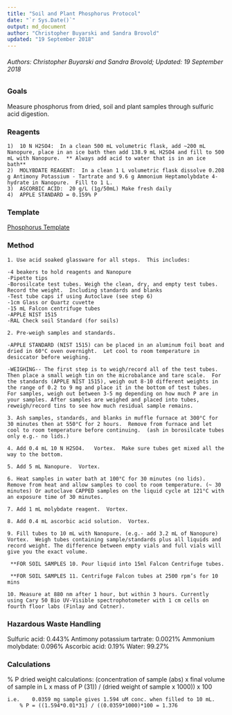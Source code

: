 ```yaml
---
title: "Soil and Plant Phosphorus Protocol"
date: "`r Sys.Date()`"
output: md_document
author: "Christopher Buyarski and Sandra Brovold"
updated: "19 September 2018"
---
```


###### Authors: Christopher Buyarski and Sandra Brovold; Updated: 19 September 2018

### Goals

Measure phosphorus from dried, soil and plant samples through sulfuric acid digestion.

### Reagents
```
1)  10 N H2SO4:  In a clean 500 mL volumetric flask, add ~200 mL Nanopure, place in an ice bath then add 138.9 mL H2SO4 and fill to 500 mL with Nanopure.  ** Always add acid to water that is in an ice bath**
2)  MOLYBDATE REAGENT:  In a clean 1 L volumetric flask dissolve 0.208 g Antimony Potassium - Tartrate and 9.6 g Ammonium Heptamolybdate 4-hydrate in Nanopure.  Fill to 1 L.
3)	ASCORBIC ACID:  20 g/L (1g/50mL) Make fresh daily
4)	APPLE STANDARD = 0.159% P
```
### Template
[Phosphorus Template](https://docs.google.com/spreadsheets/d/1EqABNp5VuNGSgiNJeFVj6CQ1TX8TxiWu/edit?usp=sharing&ouid=117278050553426340443&rtpof=true&sd=true)  

### Method
```
1. Use acid soaked glassware for all steps.  This includes:

-4 beakers to hold reagents and Nanopure
-Pipette tips
-Borosilcate test tubes. Weigh the clean, dry, and empty test tubes. Record the weight.  Including standards and blanks
-Test tube caps if using Autoclave (see step 6)
-1cm Glass or Quartz cuvette
-15 mL Falcon centrifuge tubes
-APPLE NIST 1515
-RAL Check soil Standard (for soils) 

2. Pre-weigh samples and standards.  

-APPLE STANDARD (NIST 1515) can be placed in an aluminum foil boat and dried in 60°C oven overnight.  Let cool to room temperature in desiccator before weighing.

-WEIGHING-- The first step is to weigh/record all of the test tubes.  Then place a small weigh tin on the microbalance and tare scale.  For the standards (APPLE NIST 1515), weigh out 8-10 different weights in the range of 0.2 to 9 mg and place it in the bottom of test tubes.  For samples, weigh out between 3-5 mg depending on how much P are in your samples. After samples are weighed and placed into tubes, reweigh/record tins to see how much residual sample remains.

3. Ash samples, standards, and blanks in muffle furnace at 300°C for 30 minutes then at 550°C for 2 hours.  Remove from furnace and let cool to room temperature before continuing.  (ash in borosilcate tubes only e.g.- no lids.) 

4. Add 0.4 mL 10 N H2SO4.   Vortex.  Make sure tubes get mixed all the way to the bottom.

5. Add 5 mL Nanopure.  Vortex.

6. Heat samples in water bath at 100°C for 30 minutes (no lids).  Remove from heat and allow samples to cool to room temperature. (~ 30 minutes) Or autoclave CAPPED samples on the liquid cycle at 121°C with an exposure time of 30 minutes.

7. Add 1 mL molybdate reagent.  Vortex.

8. Add 0.4 mL ascorbic acid solution.  Vortex.

9. Fill tubes to 10 mL with Nanopure. (e.g.- add 3.2 mL of Nanopure)  Vortex.  Weigh tubes containing sample/standards plus all liquids and record weight. The difference between empty vials and full vials will give you the exact volume.  

 **FOR SOIL SAMPLES 10. Pour liquid into 15ml Falcon Centrifuge tubes.

 **FOR SOIL SAMPLES 11. Centrifuge Falcon tubes at 2500 rpm’s for 10 mins

10. Measure at 880 nm after 1 hour, but within 3 hours. Currently using Cary 50 Bio UV-Visible spectrophotometer with 1 cm cells on fourth floor labs (Finlay and Cotner).
```
### Hazardous Waste Handling

Sulfuric acid:  0.443%
Antimony potassium tartrate:  0.0021%
Ammonium molybdate:  0.096%
Ascorbic acid:  0.19%
Water:  99.27%

### Calculations

% P dried weight calculations:  (concentration of sample (abs) x final volume of sample in L x mass of P (31)) / (dried weight of sample x 1000)) x 100
```
i.e. 	0.0359 mg sample gives 1.594 uM conc. when filled to 10 mL.
	% P = ((1.594*0.01*31) / ((0.0359*1000)*100 = 1.376
```

